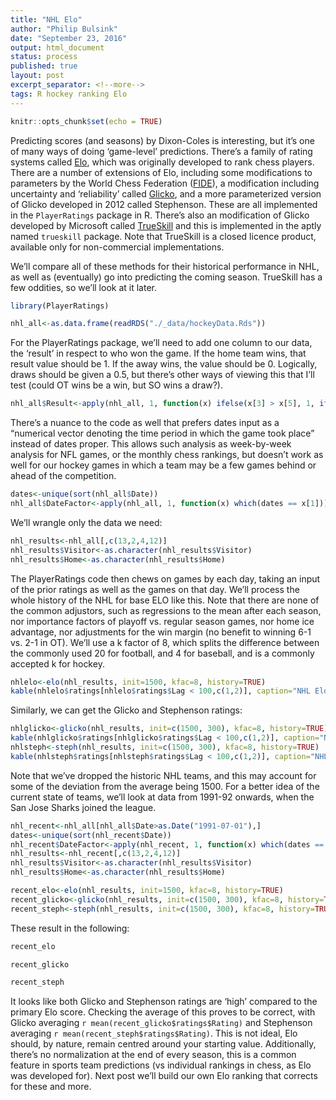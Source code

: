 ```yaml
---
title: "NHL Elo"
author: "Philip Bulsink"
date: "September 23, 2016"
output: html_document
status: process
published: true
layout: post
excerpt_separator: <!--more-->
tags: R hockey ranking Elo
---
```


```r
knitr::opts_chunk$set(echo = TRUE)
```

Predicting scores (and seasons) by Dixon-Coles is interesting, but it's one of many ways of doing 'game-level' predictions. There's a family of rating systems called [Elo](https://en.wikipedia.org/wiki/Elo_rating_system), which was originally developed to rank chess players. There are a number of extensions of Elo, including some modifications to parameters by the World Chess Federation ([FIDE](https://en.wikipedia.org/wiki/FIDE)), a modification including uncertainty and 'reliability' called [Glicko](https://en.wikipedia.org/wiki/Glicko_rating_system), and a more parameterized version of Glicko developed in 2012 called Stephenson. These are all implemented in the `PlayerRatings` package in R. There's also an modification of Glicko developed by Microsoft called [TrueSkill](http://research.microsoft.com/en-us/projects/trueskill) and this is implemented in the aptly named `trueskill` package. Note that TrueSkill is a closed licence product, available only for non-commercial implementations. 

We'll compare all of these methods for their historical performance in NHL, as well as (eventually) go into predicting the coming season. TrueSkill has a few oddities, so we'll look at it later.

<!--more-->

```r
library(PlayerRatings)

nhl_all<-as.data.frame(readRDS("./_data/hockeyData.Rds"))
```

For the PlayerRatings package, we'll need to add one column to our data, the 'result' in respect to who won the game. If the home team wins, that result value should be 1. If the away wins, the value should be 0. Logically, draws should be given a 0.5, but there's other ways of viewing this that I'll test (could OT wins be a win, but SO wins a draw?). 

```r
nhl_all$Result<-apply(nhl_all, 1, function(x) ifelse(x[3] > x[5], 1, ifelse(x[3]<x[5],0,0.5)))
```

There's a nuance to the code as well that prefers dates input as a "numerical vector denoting the time period in which the game took place" instead of dates proper. This allows such analysis as week-by-week analysis for NFL games, or the monthly chess rankings, but doesn't work as well for our hockey games in which a team may be a few games behind or ahead of the competition. 

```r
dates<-unique(sort(nhl_all$Date))
nhl_all$DateFactor<-apply(nhl_all, 1, function(x) which(dates == x[1]))
```

We'll wrangle only the data we need:

```r
nhl_results<-nhl_all[,c(13,2,4,12)]
nhl_results$Visitor<-as.character(nhl_results$Visitor)
nhl_results$Home<-as.character(nhl_results$Home)
```

The PlayerRatings code then chews on games by each day, taking an input of the prior ratings as well as the games on that day. We'll process the whole history of the NHL for base ELO like this. Note that there are none of the common adjustors, such as regressions to the mean after each season, nor importance factors of playoff vs. regular season games, nor home ice advantage, nor adjustments for the win margin (no benefit to winning 6-1 vs. 2-1 in OT). We'll use a k factor of 8, which splits the difference between the commonly used 20 for football, and 4 for baseball, and is a commonly accepted k for hockey.

```r
nhlelo<-elo(nhl_results, init=1500, kfac=8, history=TRUE)
kable(nhlelo$ratings[nhlelo$ratings$Lag < 100,c(1,2)], caption="NHL Elo Ratings")
```

Similarly, we can get the Glicko and Stephenson ratings:
```r
nhlglicko<-glicko(nhl_results, init=c(1500, 300), kfac=8, history=TRUE)
kable(nhlglicko$ratings[nhlglicko$ratings$Lag < 100,c(1,2)], caption="NHL Glicko Ratings")
nhlsteph<-steph(nhl_results, init=c(1500, 300), kfac=8, history=TRUE)
kable(nhlsteph$ratings[nhlsteph$ratings$Lag < 100,c(1,2)], caption="NHL Stephenson Ratings")
```

Note that we've dropped the historic NHL teams, and this may account for some of the deviation from the average being 1500. For a better idea of the current state of teams, we'll look at data from 1991-92 onwards, when the San Jose Sharks joined the league.

```r
nhl_recent<-nhl_all[nhl_all$Date>as.Date("1991-07-01"),]
dates<-unique(sort(nhl_recent$Date))
nhl_recent$DateFactor<-apply(nhl_recent, 1, function(x) which(dates == x[1]))
nhl_results<-nhl_recent[,c(13,2,4,12)]
nhl_results$Visitor<-as.character(nhl_results$Visitor)
nhl_results$Home<-as.character(nhl_results$Home)

recent_elo<-elo(nhl_results, init=1500, kfac=8, history=TRUE)
recent_glicko<-glicko(nhl_results, init=c(1500, 300), kfac=8, history=TRUE)
recent_steph<-steph(nhl_results, init=c(1500, 300), kfac=8, history=TRUE)
```

These result in the following:
```r
recent_elo
```

```r
recent_glicko
```

```r
recent_steph
```

It looks like both Glicko and Stephenson ratings are 'high' compared to the primary Elo score. Checking the average of this proves to be correct, with Glicko averaging `r mean(recent_glicko$ratings$Rating)` and Stephenson averaging `r mean(recent_steph$ratings$Rating)`. This is not ideal, Elo should, by nature, remain centred around your starting value. Additionally, there's no normalization at the end of every season, this is a common feature in sports team predictions (vs individual rankings in chess, as Elo was developed for). Next post we'll build our own Elo ranking that corrects for these and more. 
